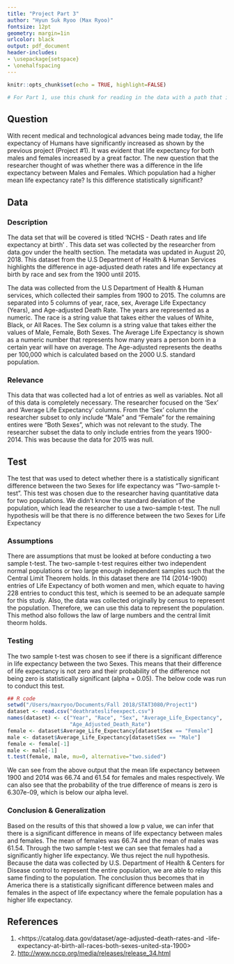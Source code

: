 ```yaml
---
title: "Project Part 3" 
author: "Hyun Suk Ryoo (Max Ryoo)"
fontsize: 12pt
geometry: margin=1in
urlcolor: black
output: pdf_document
header-includes:
- \usepackage{setspace}
- \onehalfspacing
---
```


```r
knitr::opts_chunk$set(echo = TRUE, highlight=FALSE)
```

```r
# For Part 1, use this chunk for reading in the data with a path that identifies you.
```

## Question
With recent medical and technological advances being made today, the life expectancy of Humans have significantly increased as shown by the previous project (Project #1). It was evident that life expectancy for both males and females increased by a great factor. The new question that the researcher thought of was whether there was a difference in the life expectancy between Males and Females. Which population had a higher mean life expectancy rate? Is this difference statistically significant? 

## Data
### Description
The data set that will be covered is titled 'NCHS - Death rates and life expectancy at birth' . This data set was collected by the researcher from data.gov under the health section. The metadata was updated in August 20, 2018. This dataset from the U.S Department of Health & Human Services highlights the difference in age-adjusted death rates and life expectancy at birth by race and sex from the 1900 until 2015.

The data was collected from the U.S Department of Health & Human services, which collected their samples from 1900 to 2015. The columns are separated into 5 columns of year, race, sex, Average Life Expectancy (Years), and Age-adjusted Death Rate. The years are represented as a numeric. The race is a string value that takes either the values of White, Black, or All Races. The Sex column is a string value that takes either the values of Male, Female, Both Sexes. The Average Life Expectancy is shown as a numeric number that represents how many years a person born in a certain year will have on average. The Age-adjusted represents the deaths per 100,000 which is calculated based on the 2000 U.S. standard population. 

### Relevance
This data that was collected had a lot of entries as well as variables. Not all of this data is completely necessary. The researcher focused on the 'Sex' and 'Average Life Expectancy' columns. From the 'Sex' column the researcher subset to only include "Male" and "Female" for the remaining entires were "Both Sexes", which was not relevant to the study. The researcher subset the data to only include entries from the years 1900-2014. This was because the data for 2015 was null. 

## Test
The test that was used to detect whether there is a statistically significant difference between the two Sexes for life expectancy was "Two-sample t-test". This test was chosen due to the researcher having quantitative data for two populations. We didn't know the standard deviation of the population, which lead the researcher to use a two-sample t-test. The null hypothesis will be that there is no difference between the two Sexes for Life Expectancy

### Assumptions
There are assumptions that must be looked at before conducting a two sample t-test. The two-sample t-test requires either two independent normal populations or two large enough independent samples such that the Central Limit Theorem holds. In this dataset there are 114 (2014-1900) entries of Life Expectancy of both women and men, which equate to having 228 entries to conduct this test, which is seemed to be an adequate sample for this study. Also, the data was collected originally by census to represent the population. Therefore, we can use this data to represent the population. This method also follows the law of large numbers and the central limit theorm holds.


### Testing
The two sample t-test was chosen to see if there is a significant difference in life expectancy between the two Sexes. This means that their difference of life expectancy is not zero and their probability of the difference not being zero is statistically significant (alpha = 0.05). The below code was run to conduct this test. 
```r
## R code
setwd("/Users/maxryoo/Documents/Fall 2018/STAT3080/Project1")
dataset <- read.csv("deathrateslifeexpect.csv")
names(dataset) <- c("Year", "Race", "Sex", "Average_Life_Expectancy", 
                    "Age_Adjusted_Death_Rate")
female <- dataset$Average_Life_Expectancy[dataset$Sex == "Female"]
male <- dataset$Average_Life_Expectancy[dataset$Sex == "Male"]
female <- female[-1]
male <- male[-1]
t.test(female, male, mu=0, alternative="two.sided")
```
We can see from the above output that the mean life expectancy between 1900 and 2014 was 66.74 and 61.54 for females and males respectively. We can also see that the probability of the true difference of means is zero is 6.307e-09, which is below our alpha level.

### Conclusion & Generalization
Based on the results of this that showed a low p value, we can infer that there is a significant difference in means of life expectancy between males and females. The mean of females was 66.74 and the mean of males was 61.54. Through the two sample t-test we can see that females had a significantly higher life expectancy. We thus reject the null hypothesis. Because the data was collected by U.S. Department of Health & Centers for Disease control to represent the entire population, we are able to relay this same finding to the population. The conclusion thus becomes that in America there is a statistically significant difference between males and females in the aspect of life expectancy where the female population has a higher life expectancy. 

## References
1. <https://catalog.data.gov/dataset/age-adjusted-death-rates-and
-life-expectancy-at-birth-all-races-both-sexes-united-sta-1900>
2. <http://www.nccp.org/media/releases/release_34.html>
